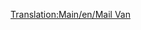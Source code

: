 [[Translation:Main/en/Mail Van]]{{en/-}}{{Template:Vagoni/It|NormalCost=€ 2.670
|Name=Vagone postale
|NormalWeight=21 / 28 t
|Picture= [[File:en/Mailvan.png]] [[File:en/Mailvanx.png]]
|NormalCapacity=30 sacchi di posta
|MonoCost="
|MonoWeight=21 / 29 t
|MonoCapacity=35 sacchi di posta
|MagCost="
|MagWeight=21 / 30 t
|MagCapacity=37 sacchi di posta
|Description=È solo un vagone adibito al trasporto della posta.
}}